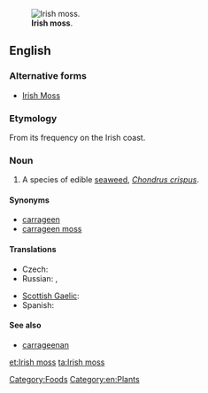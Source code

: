 [[Image:Haeckel Florideae Chondrus crispus.png|thumb|'''Irish moss'''.]]
==English==

===Alternative forms===
* [[Irish Moss]]

===Etymology===

From its frequency on the Irish coast.

===Noun===
{{en-noun|sg=[[Irish]] [[moss]]|-}}
{{wikipedia}}

# A species of edible [[seaweed]], ''[[Chondrus crispus]]''.
====Synonyms====
* [[carrageen]]
* [[carrageen moss]]

====Translations====
{{trans-top|seaweed}}
* Czech: {{t-|cs|irský mech|m}}
* Russian: {{t|ru|ирландский мох|m|tr=irlándskij mox}}, {{t|ru|жемчужный мох|m|tr=žemčúžnyj mox}}
{{trans-mid}}
* [[Scottish Gaelic]]: {{t-|gd|cairgein|m|xs=Scottish Gaelic}}
* Spanish: {{t|es|musgo de Irlanda|m}}
{{trans-bottom}}

====See also====
* [[carrageenan]]

[[Category:Foods]]
[[Category:en:Plants]]

[[et:Irish moss]]
[[ta:Irish moss]]